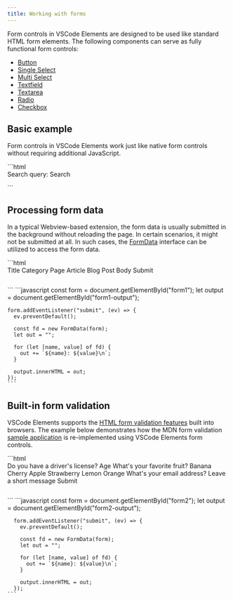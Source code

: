 ```yaml
---
title: Working with forms
---
```



<Imports />

Form controls in VSCode Elements are designed to be used like standard HTML form elements. The
following components can serve as fully functional form controls:

- [Button](/components/button)
- [Single Select](/components/single-select)
- [Multi Select](/components/multi-select)
- [Textfield](/components/textfield)
- [Textarea](/components/textarea)
- [Radio](/components/radio)
- [Checkbox](/components/checkbox)

## Basic example

Form controls in VSCode Elements work just like native form controls without requiring additional JavaScript.

<Demo>
  <BasicFormExample />
  <Fragment slot="html">
    ```html
    <form
      action="/working-with-forms"
      method="get"
      enctype="application/x-www-form-urlencoded"
    >
      <vscode-label for="query">Search query:</vscode-label>
      <vscode-textfield id="query" name="query"></vscode-textfield>
      <vscode-button type="submit">Search</vscode-button>
    </form>
    ```
  </Fragment>
</Demo>

## Processing form data

In a typical Webview-based extension, the form data is usually submitted in the background without reloading the page. 
In certain scenarios, it might not be submitted at all. In such cases, the 
[FormData](https://developer.mozilla.org/en-US/docs/Web/API/FormData) interface can be utilized to access the form data.

<Demo>
  <FormDataExample />
  <Fragment slot="html">
    ```html
    <form id="form1">
      <vscode-form-group variant="vertical">
        <vscode-label for="form1-title">Title</vscode-label>
        <vscode-textfield name="title" id="form1-title"></vscode-textfield>
      </vscode-form-group>
      <vscode-form-group variant="vertical">
        <vscode-label for="form1-category">Category</vscode-label>
        <vscode-single-select name="category" id="form1-category">
          <vscode-option value="page">Page</vscode-option>
          <vscode-option value="article">Article</vscode-option>
          <vscode-option value="blog">Blog Post</vscode-option>
        </vscode-single-select>
      </vscode-form-group>
      <vscode-form-group variant="vertical">
        <vscode-label for="form1-body">Body</vscode-label>
        <vscode-textarea name="body" id="form1-body" rows="10"></vscode-textarea>
      </vscode-form-group>
      <vscode-form-group variant="vertical">
        <vscode-checkbox label="Draft" name="draft" id="form1-draft"
        ></vscode-checkbox>
      </vscode-form-group>
      <vscode-form-group variant="vertical">
        <vscode-button type="submit">Submit</vscode-button>
      </vscode-form-group>
      <pre id="form1-output"></pre>
    </form>
    ```
  </Fragment>
  <Fragment slot="js">
    ```javascript
    const form = document.getElementById("form1");
    let output = document.getElementById("form1-output");

    form.addEventListener("submit", (ev) => {
      ev.preventDefault();

      const fd = new FormData(form);
      let out = "";

      for (let [name, value] of fd) {
        out += `${name}: ${value}\n`;
      }

      output.innerHTML = out;
    });
    ```

  </Fragment>
</Demo>

## Built-in form validation

VSCode Elements supports the [HTML form validation features](https://developer.mozilla.org/en-US/docs/Learn/Forms/Form_validation#using_built-in_form_validation) built into browsers.
The example below demonstrates how the MDN form validation [sample application](https://developer.mozilla.org/en-US/docs/Learn/Forms/Form_validation#full_example) is re-implemented using
VSCode Elements form controls.

<Demo>
  <BuiltInValidation />
  <Fragment slot="html">
    ```html
    <form
      action="/introduction/working-with-forms"
      method="get"
      enctype="application/x-www-form-urlencoded"
      id="form2"
    >
      <vscode-form-group variant="vertical">
        <vscode-label required>Do you have a driver's license?</vscode-label>
        <vscode-radio-group>
          <vscode-radio label="Yes" name="driver" value="yes" required
          ></vscode-radio>
          <vscode-radio label="No" name="driver" value="no" required></vscode-radio>
        </vscode-radio-group>
      </vscode-form-group>
      <vscode-form-group variant="vertical">
        <vscode-label for="form2-age">Age</vscode-label>
        <vscode-textfield
          type="number"
          min="12"
          max="120"
          step="1"
          id="form2-age"
          name="age"
          pattern="\d+"></vscode-textfield>
      </vscode-form-group>
      <vscode-form-group variant="vertical">
        <vscode-label for="form2-fruit" required
          >What's your favorite fruit?</vscode-label
        >
        <vscode-single-select name="fruit" id="form2-fruit" combobox required>
          <vscode-option value="banana">Banana</vscode-option>
          <vscode-option value="cherry">Cherry</vscode-option>
          <vscode-option value="apple">Apple</vscode-option>
          <vscode-option value="strawberry">Strawberry</vscode-option>
          <vscode-option value="lemon">Lemon</vscode-option>
          <vscode-option value="orange">Orange</vscode-option>
        </vscode-single-select>
      </vscode-form-group>
      <vscode-form-group variant="vertical">
        <vscode-label for="form2-email">What's your email address?</vscode-label>
        <vscode-textfield type="email" name="email" id="form2-email"
        ></vscode-textfield>
      </vscode-form-group>
      <vscode-form-group variant="vertical">
        <vscode-label for="form2-message">Leave a short message</vscode-label>
        <vscode-textarea id="form2-message" name="msg" maxlength="140" rows="5"
        ></vscode-textarea>
      </vscode-form-group>
      <vscode-form-group variant="vertical">
        <vscode-button type="submit">Submit</vscode-button>
      </vscode-form-group>
      <pre id="form2-output"></pre>
    </form>
    ```
  </Fragment>
  <Fragment slot="js">
    ```javascript
      const form = document.getElementById("form2");
      let output = document.getElementById("form2-output");

      form.addEventListener("submit", (ev) => {
        ev.preventDefault();

        const fd = new FormData(form);
        let out = "";

        for (let [name, value] of fd) {
          out += `${name}: ${value}\n`;
        }

        output.innerHTML = out;
      });
    ```

  </Fragment>
</Demo>
